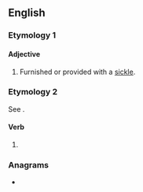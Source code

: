 ==English==

===Etymology 1===
{{suffix|sickle|ed|gloss1=farm implement|lang=en}}

====Adjective====
{{en-adj|-}}

# Furnished or provided with a [[sickle]].

===Etymology 2===
See {{m|en|sickle|pos=verb}}.

====Verb====
{{head|en|past participle}}

# {{past participle of|sickle|lang=en|nocat=1}}

===Anagrams===
* {{l|en|slicked}}